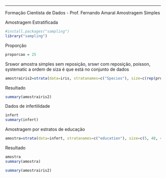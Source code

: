 ---
Formação Cientista de Dados - Prof. Fernando Amaral
Amostragem Simples

Amostragem Estratificada

```r
#install.packages("sampling")
library("sampling")
```
Proporção
```r
proporcao = 25
```
Srswor amostra simples sem reposição, srswr com reposição, poisson, systematic a ordem de siza é que está no conjunto de dados
```r
amostrairis2=strata(data=iris, stratanames=c("Species"), size=c(rep(proporcao, 3)), method="srswor")
```
Resultado
```r
summary(amostrairis2)
```
Dados de infertilidade
```r
infert
summary(infert)
```
Amostragem por estratos de educação
```r
amostra=strata(data=infert, stratanames=c("education"), size=c(5, 48, 47), method="srswor")
```
Resultado
```r
amostra
summary(amostra)
```

```r
summary(amostrairis2)
```

